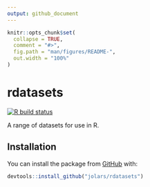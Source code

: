```yaml
---
output: github_document
---
```


<!-- README.md is generated from README.Rmd. Please edit that file -->

```r
knitr::opts_chunk$set(
  collapse = TRUE,
  comment = "#>",
  fig.path = "man/figures/README-",
  out.width = "100%"
)
```

# rdatasets

<!-- badges: start -->
[![R build status](https://github.com/jolars/rdatasets/workflows/R-CMD-check/badge.svg)](https://github.com/jolars/rdatasets/actions)
<!-- badges: end -->

A range of datasets for use in R.

## Installation

You can install the package from [GitHub](https://github.com/) with:

``` r
devtools::install_github("jolars/rdatasets")
```
